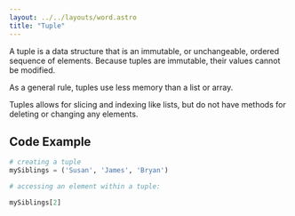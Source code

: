 ```yaml
---
layout: ../../layouts/word.astro
title: "Tuple"
---
```

A tuple is a data structure that is an immutable, or unchangeable, ordered sequence of elements. Because tuples are immutable, their values cannot be modified.

As a general rule, tuples use less memory than a list or array.

Tuples allows for slicing and indexing like lists, but do not have methods for deleting or changing any elements.

## Code Example

```python
# creating a tuple 
mySiblings = ('Susan', 'James', 'Bryan')

# accessing an element within a tuple:

mySiblings[2]
```
